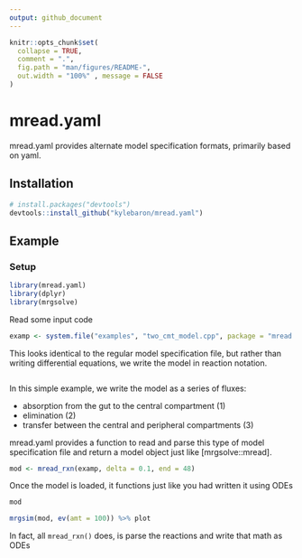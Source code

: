 ```yaml
---
output: github_document
---
```


<!-- README.md is generated from README.Rmd. Please edit that file -->

```r
knitr::opts_chunk$set(
  collapse = TRUE,
  comment = ".",
  fig.path = "man/figures/README-",
  out.width = "100%" , message = FALSE
)
```

# mread.yaml

<!-- badges: start -->
<!-- badges: end -->

mread.yaml provides alternate model specification formats, primarily based 
on yaml. 

## Installation

``` r
# install.packages("devtools")
devtools::install_github("kylebaron/mread.yaml")
```


## Example

### Setup


```r
library(mread.yaml)
library(dplyr)
library(mrgsolve)
```


Read some input code
```r
examp <- system.file("examples", "two_cmt_model.cpp", package = "mread.yaml")
```


This looks identical to the regular model specification file, but rather than 
writing differential equations, we write the model in reaction notation.  
```yaml
```

In this simple example, we write the model as a series of fluxes:

- absorption from the gut to the central compartment (1)
- elimination (2)
- transfer between the central and peripheral compartments (3)

mread.yaml provides a function to read and parse this type of model specification
file and return a model object just like [mrgsolve::mread].

```r
mod <- mread_rxn(examp, delta = 0.1, end = 48)
```

Once the model is loaded, it functions just like you had written it using ODEs

```r
mod
```

```r
mrgsim(mod, ev(amt = 100)) %>% plot
```


In fact, all `mread_rxn()` does, is parse the reactions and write that math 
as ODEs

```c

```

